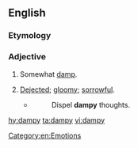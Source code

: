 ==English==

===Etymology===
{{suffix|en|damp|y}}

===Adjective===
{{en-adj}}

# {{lb|en|obsolete}} Somewhat [[damp]].
# {{lb|en|obsolete}} [[dejected|Dejected]]; [[gloomy]]; [[sorrowful]].
#* {{rfquotek|Drayton}}
#*: Dispel '''dampy''' thoughts.

[[Category:en:Emotions]]

[[hy:dampy]]
[[ta:dampy]]
[[vi:dampy]]